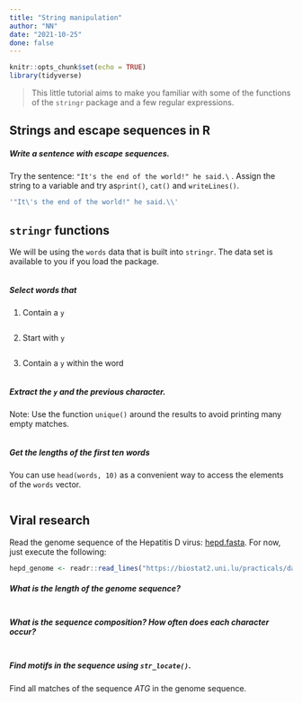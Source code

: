 ```yaml
---
title: "String manipulation"
author: "NN"
date: "2021-10-25"
done: false
---
```


```r
knitr::opts_chunk$set(echo = TRUE)
library(tidyverse)
```

> This little tutorial aims to make you familiar with some of the functions of the `stringr` package and a few regular expressions. 

## Strings and escape sequences in R

##### Write a sentence with escape sequences.
Try the sentence: `"It's the end of the world!" he said.\` . 
Assign the string to a variable and try as`print()`, `cat()` and `writeLines()`.

```r
'"It\'s the end of the world!" he said.\\'

```

## `stringr` functions 

We will be using the `words` data that is built into `stringr`. 
The data set is available to you if you load the package.

```r

```


##### Select words that

1. Contain a `y`
```r

```

2. Start with `y`
```r

```


3. Contain a `y` within the word

```r
```

##### Extract the `y` and the previous character.

Note: Use the function `unique()` around the results to avoid printing many empty matches.

```r
```


##### Get the lengths of the first ten words

You can use `head(words, 10)` as a convenient way to access the elements of the `words` vector.
```r
```


## Viral research 

Read the genome sequence of the Hepatitis D virus: [hepd.fasta](https://biostat2.uni.lu/practicals/data/hepd.fasta).
For now, just execute the following:

```r
hepd_genome <- readr::read_lines("https://biostat2.uni.lu/practicals/data/hepd.fasta")
```

##### What is the length of the genome sequence? 

```r
```

##### What is the sequence composition? How often does each character occur?

```r
```


##### Find motifs in the sequence using `str_locate()`. 

Find all matches of the sequence $ATG$ in the genome sequence. 

```r
```


